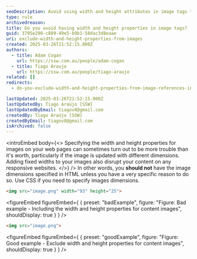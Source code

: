 ```yaml
---
seoDescription: Avoid using width and height attributes in image tags to optimize content delivery and improve SEO performance.
type: rule
archivedreason:
title: Do you avoid having width and height properties in image tags?
guid: 3795e298-c889-49e5-b9b1-58dac3d8eaae
uri: exclude-width-and-height-properties-from-images
created: 2025-03-26T21:52:15.000Z
authors:
  - title: Adam Cogan
    url: https://ssw.com.au/people/adam-cogan
  - title: Tiago Araujo
    url: https://ssw.com.au/people/tiago-araujo
related: []
redirects:
  - do-you-exclude-width-and-height-properties-from-image-references-in-content

lastUpdated: 2025-03-26T21:52:15.000Z
lastUpdatedBy: Tiago Araújo [SSW]
lastUpdatedByEmail: tiagov8@gmail.com
createdBy: Tiago Araújo [SSW]
createdByEmail: tiagov8@gmail.com
isArchived: false
---
```


<introEmbed
  body={<>
Specifying the width and height properties for images on your web pages can sometimes turn out to be more trouble than it's worth, particularly if the image is updated with different dimensions. Adding fixed widths to your images also disrupt your content on any responsive websites.
  </>}
/>
In other words, you **should not** have the image dimensions specified in HTML unless you have a very specific reason to do so. Use CSS if you need to specify images dimensions.

```html
<img src="image.png" width="93" height="25">
```

<figureEmbed figureEmbed={ {
  preset: "badExample",
  figure: "Figure: Bad example - Including the width and height properties for content images",
  shouldDisplay: true
} } />


```html
<img src="image.png">
```

<figureEmbed figureEmbed={ {
  preset: "goodExample",
  figure: "Figure: Good example - Exclude width and height properties for content images",
  shouldDisplay: true
} } />
